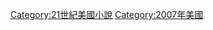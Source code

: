 {{Year by category
|m=2
|c=0
|d=0
|y=7
|cat=美國小說
|sortkey=小說
|parent=
|subcat=2007年小說
}}

[[Category:21世紀美國小說|Category:21世紀美國小說]]
[[Category:2007年美國|Category:2007年美國]]